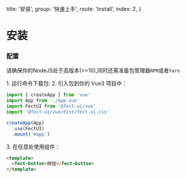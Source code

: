   title: '安装',
  group: '快速上手',
  route: 'Install',
  index: 2,
}

# 安装

### 配置

请确保你的<fect-link href="https://nodejs.org/en/">NodeJS</fect-link>处于高版本(>=10),同时还需准备包管理器`NPM`或者`Yarn`

<fect-spacer />
<fect-dot type="success" />1. 运行命令下载包:
<fect-spacer />
<fect-snippet text="yarn add @fect-ui/vue" width="300px" />
<fect-spacer />
<fect-snippet text="npm install @fect-ui/vue" width="300px" />
<fect-spacer y=".6" />
<fect-dot type="success" />2. 引入包到你的 Vue3 项目中：

```javascript
import { createApp } from 'vue'
import App from './App.vue'
import FectUI from '@fect-ui/vue'
import '@fect-ui/vue/dist/fect-ui.css'

createApp(App)
  .use(FectUI)
  .mount('#app')
```

<fect-spacer y=".6" />
<fect-dot type="success" />3. 在任意处使用组件：

```html
<template>
  <fect-button>按钮</fect-button>
</template>
```

<fect-spacer y=".6" />
